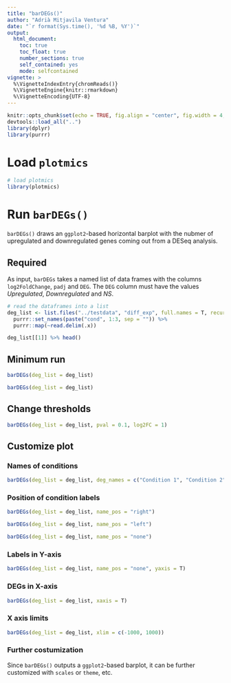 ```yaml
---
title: "barDEGs()"
author: "Adrià Mitjavila Ventura"
date: "`r format(Sys.time(), '%d %B, %Y')`"
output:
  html_document:
    toc: true
    toc_float: true
    number_sections: true
    self_contained: yes
    mode: selfcontained
vignette: >
  %\VignetteIndexEntry{chromReads()}
  %\VignetteEngine{knitr::rmarkdown}
  %\VignetteEncoding{UTF-8}
---
```


```r
knitr::opts_chunk$set(echo = TRUE, fig.align = "center", fig.width = 4, fig.height = 4)
devtools::load_all("..")
library(dplyr)
library(purrr)
```

# Load `plotmics`

```r
# load plotmics
library(plotmics)
```

# Run `barDEGs()`

`barDEGs()` draws an `ggplot2`-based horizontal barplot with the nubmer of upregulated and downregulated genes coming out from a DESeq analysis.

## Required

As input, `barDEGs` takes a named list of data frames with the columns `log2FoldChange`, `padj` and `DEG`. The `DEG` column must have the values *Upregulated*, *Downregulated* and *NS*.

```r
# read the dataframes into a list
deg_list <- list.files("../testdata", "diff_exp", full.names = T, recursive = T) %>%
  purrr::set_names(paste("cond", 1:3, sep = "")) %>%
  purrr::map(~read.delim(.x))

deg_list[[1]] %>% head()
```

## Minimum  run

```r
barDEGs(deg_list = deg_list)
```

```r
barDEGs(deg_list = deg_list)
```

## Change thresholds

```r
barDEGs(deg_list = deg_list, pval = 0.1, log2FC = 1)
```

## Customize plot

### Names of conditions

```r
barDEGs(deg_list = deg_list, deg_names = c("Condition 1", "Condition 2", "Condition 3"))
```

### Position of condition labels

```r
barDEGs(deg_list = deg_list, name_pos = "right")
```

```r
barDEGs(deg_list = deg_list, name_pos = "left")
```

```r
barDEGs(deg_list = deg_list, name_pos = "none")
```

### Labels in Y-axis

```r
barDEGs(deg_list = deg_list, name_pos = "none", yaxis = T)
```

### DEGs in X-axis

```r
barDEGs(deg_list = deg_list, xaxis = T)
```

### X axis limits

```r
barDEGs(deg_list = deg_list, xlim = c(-1000, 1000))
```





### Further costumization

Since `barDEGs()` outputs a `ggplot2`-based barplot, it can be further customized with `scales` or `theme`, etc.
